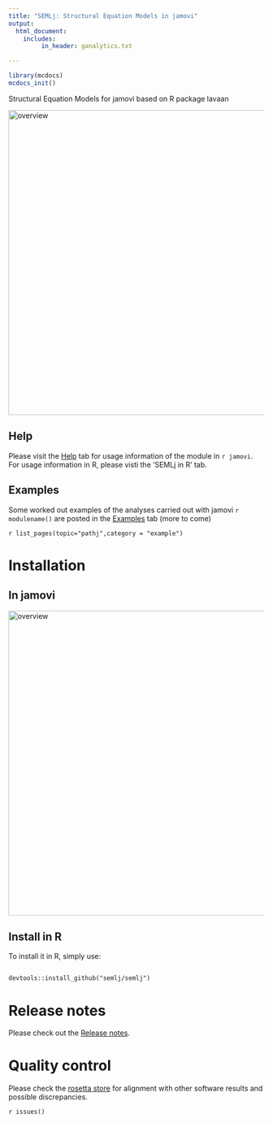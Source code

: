 ```yaml
---
title: "SEMLj: Structural Equation Models in jamovi"
output: 
  html_document:
    includes:
         in_header: ganalytics.txt

---
```

  


```r
library(mcdocs)
mcdocs_init()

```
  

Structural Equation Models for jamovi based on R package lavaan

<img src="pics/overview.png" class="img-responsive" alt="overview" width="600">

## Help


Please visit the [Help](help.html) tab for usage information of the module in `r jamovi`. For usage information in R, please visti the 'SEMLj in R' tab.

## Examples

Some worked out examples of the analyses carried out with jamovi `r modulename()` are posted in the  [Examples](examples.html) tab (more to come)

`r list_pages(topic="pathj",category = "example")`



# Installation

## In jamovi

<img src="pics/install.png" class="img-responsive" alt="overview" width="600">


## Install in R

To install it in R, simply use:

```

devtools::install_github("semlj/semlj")

```

# Release notes

Please check out the  [Release notes](release_notes.html). 

# Quality control

Please check the [rosetta store](rosetta.html) for alignment with other software results and possible discrepancies.

  
`r issues()`

